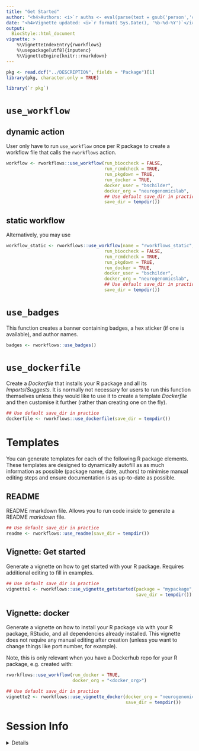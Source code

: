 ```yaml
---
title: "Get Started" 
author: "<h4>Authors: <i>`r auths <- eval(parse(text = gsub('person','c',read.dcf('../DESCRIPTION', fields = 'Authors@R'))));paste(auths[names(auths)=='given'],auths[names(auths)=='family'], collapse = ', ')`</i></h4>" 
date: "<h4>Vignette updated: <i>`r format( Sys.Date(), '%b-%d-%Y')`</i></h4>"
output:
  BiocStyle::html_document
vignette: >
    %\VignetteIndexEntry{rworkflows} 
    %\usepackage[utf8]{inputenc}
    %\VignetteEngine{knitr::rmarkdown}
---
```



```r
pkg <- read.dcf("../DESCRIPTION", fields = "Package")[1]
library(pkg, character.only = TRUE)
```


```R
library(`r pkg`)
```

# `use_workflow`

## dynamic action

User only have to run `use_workflow` once per R package to create
a workflow file that calls the `rworkflows` action. 

```r
workflow <- rworkflows::use_workflow(run_bioccheck = FALSE, 
                                     run_rcmdcheck = TRUE,  
                                     run_pkgdown = TRUE, 
                                     run_docker = TRUE,
                                     docker_user = "bschilder",
                                     docker_org = "neurogenomicslab",
                                     ## Use default save_dir in practice
                                     save_dir = tempdir())
```

## static workflow

Alternatively, you may use 

```r
workflow_static <- rworkflows::use_workflow(name = "rworkflows_static",
                                     run_bioccheck = FALSE, 
                                     run_rcmdcheck = TRUE,  
                                     run_pkgdown = TRUE, 
                                     run_docker = TRUE,
                                     docker_user = "bschilder",
                                     docker_org = "neurogenomicslab",
                                     ## Use default save_dir in practice
                                     save_dir = tempdir())
```

# `use_badges`

This function creates a banner containing badges, 
a hex sticker (if one is available), and author names.

```r
badges <- rworkflows::use_badges()
```


# `use_dockerfile`

Create a *Dockerfile* that installs your R package and all its 
*Imports*/*Suggests*. It is normally not necessary for users to run this function themselves unless they would like to use it to create a template *Dockerfile* and then customise it further (rather than creating one on the fly).

```r
## Use default save_dir in practice
dockerfile <- rworkflows::use_dockerfile(save_dir = tempdir()) 
```

# Templates

You can generate templates for each of the following R package elements.
These templates are designed to dynamically autofill as as much information 
as possible (package name, date, authors) to minimise manual editing steps and
ensure documentation is as up-to-date as possible.

## README

README rmarkdown file. 
Allows you to run code inside to generate a README *markdown* file. 

```r
## Use default save_dir in practice
readme <- rworkflows::use_readme(save_dir = tempdir())
```

## Vignette: Get started

Generate a vignette on how to get started with your R package.
Requires additional editing to fill in examples.

```r
## Use default save_dir in practice
vignette1 <- rworkflows::use_vignette_getstarted(package = "mypackage",
                                                 save_dir = tempdir())
```


## Vignette: docker

Generate a vignette on how to install your R package via with your R package, 
RStudio, and all dependencies already installed.
This vignette does not require any manual editing after creation (unless you 
want to change things like port number, for example).

Note, this is only relevant when you have a Dockerhub repo for your R package,
e.g. created with:

```R
rworkflows::use_workflow(run_docker = TRUE, 
                         docker_org = "<docker_org>")
```

```r
## Use default save_dir in practice
vignette2 <- rworkflows::use_vignette_docker(docker_org = "neurogenomicslab",
                                             save_dir = tempdir())
```

# Session Info 

<details> 

```r
utils::sessionInfo()
```

</details>  

<br>
